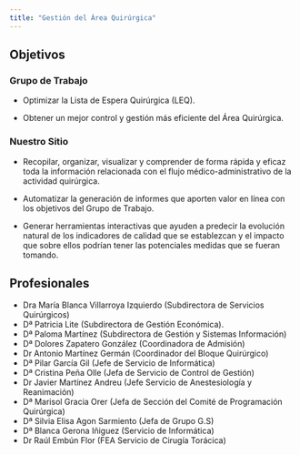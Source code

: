 ```yaml
---
title: "Gestión del Área Quirúrgica"
---
```


## Objetivos

### Grupo de Trabajo

- Optimizar la Lista de Espera Quirúrgica (LEQ). 

- Obtener un mejor control y gestión más eficiente del Área Quirúrgica.

### Nuestro Sitio

- Recopilar, organizar, visualizar y comprender de forma rápida y eficaz toda la información relacionada con el 
flujo médico-administrativo de la actividad quirúrgica.

- Automatizar la generación de informes que aporten valor en línea con los objetivos del Grupo de Trabajo. 

- Generar herramientas interactivas que ayuden a predecir la evolución natural de los indicadores de calidad que se establezcan y el impacto que sobre ellos podrían tener las potenciales medidas que se fueran tomando.  


## Profesionales

- Dra María Blanca Villarroya Izquierdo (Subdirectora de Servicios Quirúrgicos)
- Dª Patricia Lite (Subdirectora de Gestión Económica).
- Dª Paloma Martínez (Subdirectora de Gestión y Sistemas Información)
- Dª Dolores Zapatero González (Coordinadora de Admisión)
- Dr Antonio Martínez Germán (Coordinador del Bloque Quirúrgico)
- Dª Pilar García Gil (Jefe de Servicio de Informática) 
- Dª Cristina Peña Olle (Jefa de Servicio de Control de Gestión)
- Dr Javier Martínez Andreu (Jefe Servicio de Anestesiología y Reanimación)
- Dª Marisol Gracia Orer (Jefa de Sección del Comité de Programación Quirúrgica)
- Dª Silvia Elisa Agon Sarmiento (Jefa de Grupo G.S) 
- Dª Blanca Gerona Iñiguez (Servicio de Informática)
- Dr Raúl Embún Flor (FEA Servicio de Cirugía Torácica)



